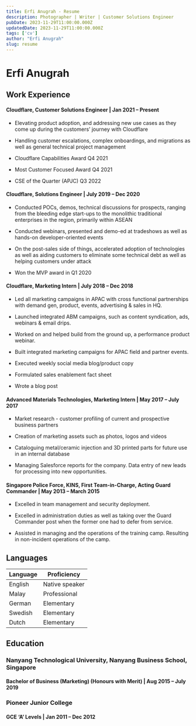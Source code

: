 ```yaml
---
title: Erfi Anugrah - Resume
description: Photographer | Writer | Customer Solutions Engineer
pubDate: 2023-11-29T11:00:00.000Z
updatedDate: 2023-11-29T11:00:00.000Z
tags: ['cv']
author: "Erfi Anugrah"
slug: resume
---
```


# Erfi Anugrah

## **Work Experience**

#### Cloudflare, Customer Solutions Engineer | Jan 2021 – Present
- Elevating product adoption, and addressing new use cases as they come up during the customers’ journey with Cloudflare

- Handling customer escalations, complex onboardings, and migrations as well as general technical project management

- Cloudflare Capabilities Award Q4 2021

- Most Customer Focused Award Q4 2021

- CSE of the Quarter (APJC) Q3 2022

#### Cloudflare, Solutions Engineer | July 2019 – Dec 2020
- Conducted POCs, demos, technical discussions for prospects, ranging from the bleeding edge start-ups to the monolithic traditional enterprises in the region, primarily within ASEAN

- Conducted webinars, presented and demo-ed at tradeshows as well as hands-on developer-oriented events

- On the post-sales side of things, accelerated adoption of technologies as well as aiding customers to eliminate some technical debt as well as helping customers under attack

- Won the MVP award in Q1 2020

#### Cloudflare, Marketing Intern | July 2018 – Dec 2018
- Led all marketing campaigns in APAC with cross functional partnerships with demand gen, product, events, advertising & sales in HQ.

- Launched integrated ABM campaigns, such as content syndication, ads, webinars & email drips.

- Worked on and helped build from the ground up, a performance product webinar.

- Built integrated marketing campaigns for APAC field and partner events.

- Executed weekly social media blog/product copy

- Formulated sales enablement fact sheet

- Wrote a blog post

#### Advanced Materials Technologies, Marketing Intern | May 2017 – July 2017
- Market research - customer profiling of current and prospective business partners

- Creation of marketing assets such as photos, logos and videos

- Cataloguing metal/ceramic injection and 3D printed parts for future use in an internal database

- Managing Salesforce reports for the company. Data entry of new leads for processing into new opportunities.

#### Singapore Police Force, KINS, First Team-in-Charge, Acting Guard Commander | May 2013 – March 2015
- Excelled in team management and security deployment.

- Excelled in administration duties as well as taking over the Guard Commander post when the former one had to defer from service.

- Assisted in managing and the operations of the training camp. Resulting in non-incident operations of the camp.

## Languages

| Language  | Proficiency |
| --------- | ----------- |
| English   | Native speaker |
| Malay | Professional |
| German | Elementary|
| Swedish | Elementary|
| Dutch | Elementary|

## Education

### Nanyang Technological University, Nanyang Business School, Singapore

#### Bachelor of Business (Marketing) (Honours with Merit) | Aug 2015 – July 2019

### Pioneer Junior College

#### GCE ‘A’ Levels | Jan 2011 – Dec 2012
